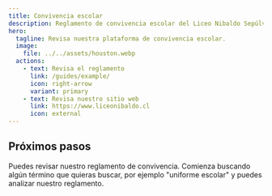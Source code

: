 ```yaml
---
title: Convivencia escolar
description: Reglamento de convivencia escolar del Liceo Nibaldo Sepúlveda Fernández
hero:
  tagline: Revisa nuestra plataforma de convivencia escolar.
  image:
    file: ../../assets/houston.webp
  actions:
    - text: Revisa el reglamento
      link: /guides/example/
      icon: right-arrow
      variant: primary
    - text: Revisa nuestro sitio web
      link: https://www.liceonibaldo.cl
      icon: external
---
```



## Próximos pasos

Puedes revisar nuestro reglamento de convivencia. Comienza buscando algún término que quieras buscar, por ejemplo "uniforme escolar" y puedes analizar nuestro reglamento.
